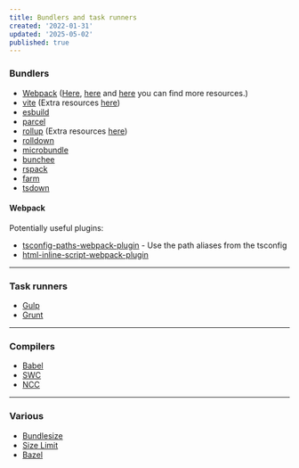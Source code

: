 ```yaml
---
title: Bundlers and task runners
created: '2022-01-31'
updated: '2025-05-02'
published: true
---
```


### Bundlers

- [Webpack](https://webpack.js.org)
  ([Here](https://webpack.js.org/awesome-webpack), [here](https://github.com/iamakulov/awesome-webpack-perf)
  and [here](https://github.com/webpack-contrib) you can find more resources.)
- [vite](https://vitejs.dev) (Extra resources [here](https://github.com/vitejs/awesome-vite))
- [esbuild](https://esbuild.github.io)
- [parcel](https://parceljs.org)
- [rollup](https://rollupjs.org/guide/en) (Extra resources [here](https://github.com/rollup/awesome))
- [rolldown](https://github.com/rolldown/rolldown)
- [microbundle](https://github.com/developit/microbundle)
- [bunchee](https://github.com/huozhi/bunchee)
- [rspack](https://github.com/web-infra-dev/rspack)
- [farm](https://github.com/farm-fe/farm)
- [tsdown](https://github.com/rolldown/tsdown)

#### Webpack

Potentially useful plugins:

- [tsconfig-paths-webpack-plugin](https://github.com/dividab/tsconfig-paths-webpack-plugin) - Use the path aliases from the tsconfig
- [html-inline-script-webpack-plugin](https://github.com/icelam/html-inline-script-webpack-plugin)

---

### Task runners

- [Gulp](https://gulpjs.com)
- [Grunt](https://gruntjs.com)

---

### Compilers

- [Babel](https://babeljs.io)
- [SWC](https://github.com/swc-project/swc)
- [NCC](https://github.com/vercel/ncc)

---

### Various

- [Bundlesize](https://github.com/siddharthkp/bundlesize)
- [Size Limit](https://github.com/ai/size-limit)
- [Bazel](https://github.com/bazelbuild/bazel)
